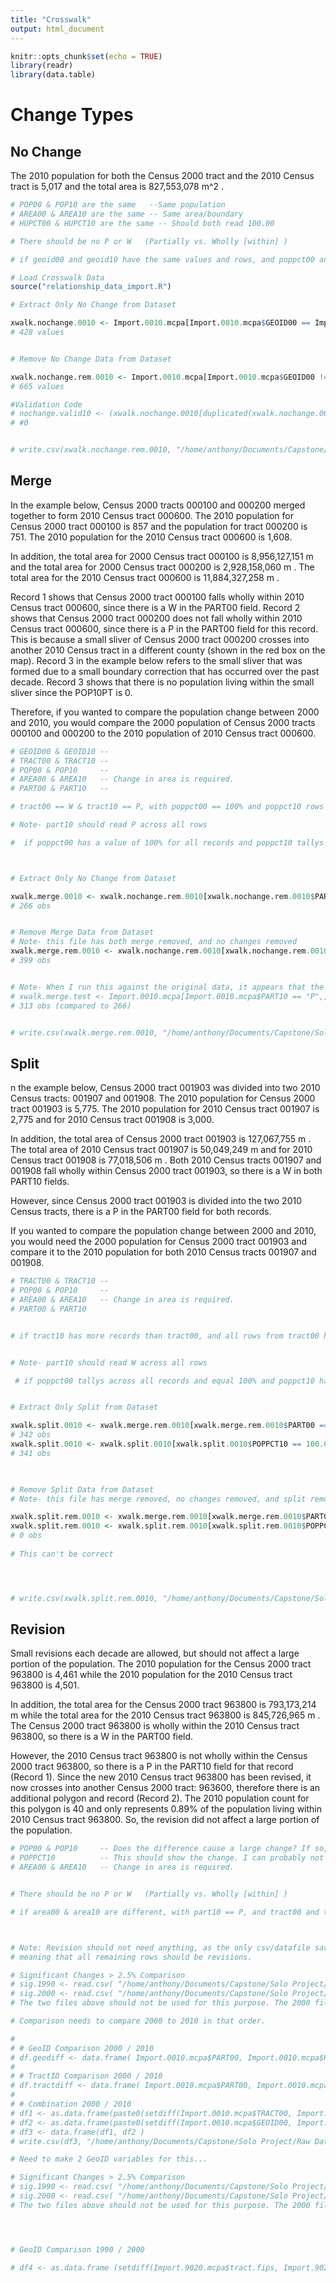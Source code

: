 ```yaml
---
title: "Crosswalk"
output: html_document
---
```


```r
knitr::opts_chunk$set(echo = TRUE)
library(readr)
library(data.table)
```

<!-- #Convenience -->
<!-- rm(list = ls ()) -->


# Change Types

## No Change

The 2010 population for both the Census 2000 tract and the 2010 Census tract is 5,017 and the total area is 827,553,078 m^2 .

```r

# POP00 & POP10 are the same   --Same population
# AREA00 & AREA10 are the same -- Same area/boundary
# HUPCT00 & HUPCT10 are the same -- Should both read 100.00

# There should be no P or W   (Partially vs. Wholly [within] )

# if geoid00 and geoid10 have the same values and rows, and poppct00 and poppct10 are 100.0, there is no change.

# Load Crosswalk Data
source("relationship_data_import.R")

# Extract Only No Change from Dataset

xwalk.nochange.0010 <- Import.0010.mcpa[Import.0010.mcpa$GEOID00 == Import.0010.mcpa$GEOID10,]
# 428 values


# Remove No Change Data from Dataset

xwalk.nochange.rem.0010 <- Import.0010.mcpa[Import.0010.mcpa$GEOID00 != Import.0010.mcpa$GEOID10,]
# 665 values

#Validation Code
# nochange.valid10 <- (xwalk.nochange.0010[duplicated(xwalk.nochange.0010$GEOID10),])
# #0 


# write.csv(xwalk.nochange.rem.0010, "/home/anthony/Documents/Capstone/Solo Project/Crosswalk/no_change_rem_0010.csv", row.names = T )

```


## Merge

In the example below, Census 2000 tracts 000100 and 000200 merged together to form 2010 Census tract 000600. The 2010 population for Census 2000 tract 000100 is 857 and the population for tract 000200 is 751. The 2010 population for the 2010 Census tract 000600 is 1,608.

In addition, the total area for 2000 Census tract 000100 is 8,956,127,151 m and the total area for 2000 Census tract 000200 is 2,928,158,060 m . The total area for the 2010 Census tract 000600 is 11,884,327,258 m .

Record 1 shows that Census 2000 tract 000100 falls wholly within 2010 Census tract 000600, since there is a W in the PART00 field. Record 2 shows that Census 2000 tract 000200 does not fall wholly within 2010 Census tract 000600, since there is a P in the PART00 field for this record. This is because a small sliver of Census 2000 tract 000200 crosses into another 2010 Census tract in a different county (shown in the red box on the map). Record 3 in the example below refers to the small sliver that was formed due to a small boundary correction that has occurred over the past decade. Record 3 shows that there is no population living within the small sliver since the POP10PT is 0.

Therefore, if you wanted to compare the population change between 2000 and 2010, you would compare the 2000 population of Census 2000 tracts 000100 and 000200 to the 2010 population of 2010 Census tract 000600.


```r

# GEOID00 & GEOID10 -- 
# TRACT00 & TRACT10 -- 
# POP00 & POP10     -- 
# AREA00 & AREA10   -- Change in area is required.
# PART00 & PART10   -- 

# tract00 == W & tract10 == P, with poppct00 == 100% and poppct10 rows totaling == 100%

# Note- part10 should read P across all rows

#  if poppct00 has a value of 100% for all records and poppct10 tallys across all records and equal 100% , it is a merge.



# Extract Only No Change from Dataset

xwalk.merge.0010 <- xwalk.nochange.rem.0010[xwalk.nochange.rem.0010$PART10 == "P",]
# 266 obs


# Remove Merge Data from Dataset
# Note- this file has both merge removed, and no changes removed
xwalk.merge.rem.0010 <- xwalk.nochange.rem.0010[xwalk.nochange.rem.0010$PART10 != "P",]
# 399 obs


# Note- When I run this against the original data, it appears that the no change script I wrote is overlapping... may need help on this one.
# xwalk.merge.test <- Import.0010.mcpa[Import.0010.mcpa$PART10 == "P",]
# 313 obs (compared to 266)


# write.csv(xwalk.merge.rem.0010, "/home/anthony/Documents/Capstone/Solo Project/Crosswalk/merge_rem_0010.csv", row.names = T )

```




## Split

n the example below, Census 2000 tract 001903 was divided into two 2010 Census tracts: 001907 and 001908. The 2010 population for Census 2000 tract 001903 is 5,775. The 2010 population for 2010 Census tract 001907 is 2,775 and for 2010 Census tract 001908 is 3,000.

In addition, the total area of Census 2000 tract 001903 is 127,067,755 m . The total area of 2010 Census tract 001907 is 50,049,249 m and for 2010 Census tract 001908 is 77,018,506 m . Both 2010 Census tracts 001907 and 001908 fall wholly within Census 2000 tract 001903, so there is a W in both PART10 fields.

However, since Census 2000 tract 001903 is divided into the two 2010 Census tracts, there is a P in
the PART00 field for both records.

If you wanted to compare the population change between 2000 and 2010, you would need the 2000
population for Census 2000 tract 001903 and compare it to the 2010 population for both 2010 Census tracts 001907 and 001908.



```r

# TRACT00 & TRACT10 -- 
# POP00 & POP10     -- 
# AREA00 & AREA10   -- Change in area is required.
# PART00 & PART10


# if tract10 has more records than tract00, and all rows from tract00 have part00 == P tract10 have part10 == W, it is a split.


# Note- part10 should read W across all rows

 # if poppct00 tallys across all records and equal 100% and poppct10 has a value of 100% for all records, it is a split


# Extract Only Split from Dataset

xwalk.split.0010 <- xwalk.merge.rem.0010[xwalk.merge.rem.0010$PART00 == "P",] 
# 342 obs
xwalk.split.0010 <- xwalk.split.0010[xwalk.split.0010$POPPCT10 == 100.0,]
# 341 obs
                                        


# Remove Split Data from Dataset
# Note- this file has merge removed, no changes removed, and split removed

xwalk.split.rem.0010 <- xwalk.merge.rem.0010[xwalk.merge.rem.0010$PART00 != "P",] 
xwalk.split.rem.0010 <- xwalk.split.rem.0010[xwalk.split.rem.0010$POPPCT10 != 100.0,]
# 0 obs
            
# This can't be correct




# write.csv(xwalk.split.rem.0010, "/home/anthony/Documents/Capstone/Solo Project/Crosswalk/split_rem_0010.csv", row.names = T )

```


## Revision

Small revisions each decade are allowed, but should not affect a large portion of the population.
The 2010 population for the Census 2000 tract 963800 is 4,461 while the 2010 population for the 2010 Census tract 963800 is 4,501.

In addition, the total area for the Census 2000 tract 963800 is 793,173,214 m while the total area for the 2010 Census tract 963800 is 845,726,965 m . The Census 2000 tract 963800 is wholly within the 2010 Census tract
963800, so there is a W in the PART00 field.

However, the 2010 Census tract 963800 is not wholly within the Census 2000 tract 963800, so
there is a P in the PART10 field for that record (Record 1). Since the new 2010 Census tract 963800 has been revised, it now crosses into another Census 2000 tract: 963600, therefore there is an additional polygon and record (Record 2). The 2010 population count for this polygon is 40 and only represents 0.89% of the population living within 2010 Census tract 963800. So, the revision did not affect a large
portion of the population.

```r

# POP00 & POP10     -- Does the difference cause a large change? If so, not a revision.
# POPPCT10          -- This should show the change. I can probably not test POP00 & POP10 and just use this.
# AREA00 & AREA10   -- Change in area is required.


# There should be no P or W   (Partially vs. Wholly [within] )

# if area00 & area10 are different, with part10 == P, and tract00 and tract10 have a 1 to many relationship, it is a revision .



# Note: Revision should not need anything, as the only csv/datafile saved from the previous section, xwalk.split.rem.0010  ,  has No Changes, Splits, and Merges removed,
# meaning that all remaining rows should be revisions.

```


<!-- The code below can be archived for now  -->

<!-- # Data Mismatch Comparison 2000 / 2010 -->

```r

# Significant Changes > 2.5% Comparison
# sig.1990 <- read.csv( "/home/anthony/Documents/Capstone/Solo Project/Relationship Files/1990/Sig_Change_1990.csv", header=F )
# sig.2000 <- read.csv( "/home/anthony/Documents/Capstone/Solo Project/Relationship Files/2000/Sig_Change_2000.csv", header=F )
# The two files above should not be used for this purpose. The 2000 file is based off natl population data, and the 1990 file is based off the 2000 population. In short, these should just be ignored.

# Comparison needs to compare 2000 to 2010 in that order.

# 
# # GeoID Comparison 2000 / 2010
# df.geodiff <- data.frame( Import.0010.mcpa$PART00, Import.0010.mcpa$PART10, Import.0010.mcpa$GEOID00, Import.0010.mcpa$GEOID10)
# 
# # TractID Comparison 2000 / 2010
# df.tractdiff <- data.frame( Import.0010.mcpa$PART00, Import.0010.mcpa$PART10, Import.0010.mcpa$TRACT00, Import.0010.mcpa$TRACT10)
# 
# # Combination 2000 / 2010
# df1 <- as.data.frame(paste0(setdiff(Import.0010.mcpa$TRACT00, Import.0010.mcpa$TRACT10)))
# df2 <- as.data.frame(paste0(setdiff(Import.0010.mcpa$GEOID00, Import.0010.mcpa$GEOID10)))
# df3 <- data.frame(df1, df2 )
# write.csv(df3, "/home/anthony/Documents/Capstone/Solo Project/Raw Data/tract_geo_diff.csv")

```


<!-- # Data Mismatch Comparison 1990/ 2000 -->

```r

# Need to make 2 GeoID variables for this...

# Significant Changes > 2.5% Comparison
# sig.1990 <- read.csv( "/home/anthony/Documents/Capstone/Solo Project/Relationship Files/1990/Sig_Change_1990.csv", header=F )
# sig.2000 <- read.csv( "/home/anthony/Documents/Capstone/Solo Project/Relationship Files/2000/Sig_Change_2000.csv", header=F )
# The two files above should not be used for this purpose. The 2000 file is based off natl population data, and the 1990 file is based off the 2000 population. In short, these should just be ignored.




# GeoID Comparison 1990 / 2000

# df4 <- as.data.frame (setdiff(Import.9020.mcpa$tract.fips, Import.9020.mcpa$tract.fips20))



```














